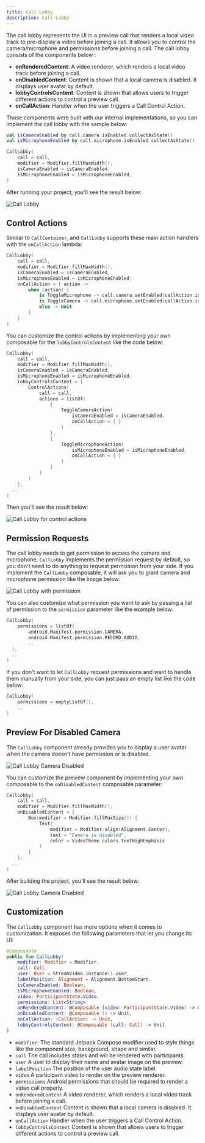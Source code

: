 ```yaml
---
title: Call Lobby
description: Call Lobby
---
```


The call lobby represents the UI in a preview call that renders a local video track to pre-display a video before joining a call. It allows you to control the camera/microphone and permissions before joining a call. The call lobby consists of the components below :

- **onRenderedContent**: A video renderer, which renders a local video track before joining a call.
- **onDisabledContent**: Content is shown that a local camera is disabled. It displays user avatar by default.
- **lobbyControlsContent**: Content is shown that allows users to trigger different actions to control a preview call.
- **onCallAction**: Handler when the user triggers a Call Control Action.

Those components were built with our internal implementations, so you can implement the call lobby with the sample below:

```kotlin
val isCameraEnabled by call.camera.isEnabled.collectAsState()
val isMicrophoneEnabled by call.microphone.isEnabled.collectAsState()

CallLobby(
    call = call,
    modifier = Modifier.fillMaxWidth(),
    isCameraEnabled = isCameraEnabled,
    isMicrophoneEnabled = isMicrophoneEnabled,
)
```

After running your project, you'll see the result below:

![Call Lobby](../assets/cookbook/call-lobby.png)

## Control Actions

Similar to `CallContainer`, and `CallLobby` supports these main action handlers with the `onCallAction` lambda:

```kotlin
CallLobby(
    call = call,
    modifier = Modifier.fillMaxWidth(),
    isCameraEnabled = isCameraEnabled,
    isMicrophoneEnabled = isMicrophoneEnabled,
    onCallAction = { action ->
        when (action) {
            is ToggleMicrophone -> call.camera.setEnabled(callAction.isEnabled)
            is ToggleCamera -> call.microphone.setEnabled(callAction.isEnabled)
            else -> Unit
        }
    }
)
```

You can customize the control actions by implementing your own composable for the `lobbyControlsContent` like the code below:

```kotlin
CallLobby(
    call = call,
    modifier = Modifier.fillMaxWidth(),
    isCameraEnabled = isCameraEnabled,
    isMicrophoneEnabled = isMicrophoneEnabled,
    lobbyControlsContent = {
        ControlActions(
            call = call,
            actions = listOf(
                {
                    ToggleCameraAction(
                        isCameraEnabled = isCameraEnabled,
                        onCallAction = { }
                    )
                },
                {
                    ToggleMicrophoneAction(
                        isMicrophoneEnabled = isMicrophoneEnabled,
                        onCallAction = { }
                    )
                }
            )
        )
    },
  ..
)
```

Then you'll see the result below:

![Call Lobby for control actions](../assets/cookbook/call-lobby-actions.png)

## Permission Requests

The call lobby needs to get permission to access the camera and microphone. `CallLobby` implements the permission request by default, so you don't need to do anything to request permission from your side. If you implement the `CallLobby` composable, it will ask you to grant camera and microphone permission like the image below:

![Call Lobby with permission](../assets/cookbook/call-lobby-permission.png)

You can also customize what permission you want to ask by passing a list of permission to the `permission` parameter like the example below:

```kotlin
CallLobby(
    permissions = listOf(
        android.Manifest.permission.CAMERA,
        android.Manifest.permission.RECORD_AUDIO,
        ..
  ),
  ..
)
```

If you don't want to let `CallLobby` request permissions and want to handle them manually from your side, you can just pass an empty list like the code below:

```kotlin
CallLobby(
    permissions = emptyListOf(),
    ..
)
```

## Preview For Disabled Camera

The `CallLobby` component already provides you to display a user avatar when the camera doesn't have permission or is disabled.

![Call Lobby Camera Disabled](../assets/cookbook/call-lobby-camera-disabled.png)

You can customize the preview component by implementing your own composable to the `onDisabledContent` composable parameter:

```kotlin
CallLobby(
    call = call,
    modifier = Modifier.fillMaxWidth(),
    onDisabledContent = {
        Box(modifier = Modifier.fillMaxSize()) {
            Text(
                modifier = Modifier.align(Alignment.Center),
                text = "Camera is disabled",
                color = VideoTheme.colors.textHighEmphasis
            )
        }
    },
  ..
)
```

After building the project, you'll see the result below:

![Call Lobby Camera Disabled](../assets/cookbook/call-lobby-camera-disabled-custom.png)

## Customization

The `CallLobby` component has more options when it comes to customization. It exposes the following parameters that let you change its UI:

```kotlin
@Composable
public fun CallLobby(
    modifier: Modifier = Modifier,
    call: Call,
    user: User = StreamVideo.instance().user,
    labelPosition: Alignment = Alignment.BottomStart,
    isCameraEnabled: Boolean,
    isMicrophoneEnabled: Boolean,
    video: ParticipantState.Video,
    permissions: List<String>,
    onRenderedContent: @Composable (video: ParticipantState.Video) -> Unit,
    onDisabledContent: @Composable () -> Unit,
    onCallAction: (CallAction) -> Unit,
    lobbyControlsContent: @Composable (call: Call) -> Unit
)
```

* `modifier`: The standard Jetpack Compose modifier used to style things like the component size, background, shape and similar.
* `call` The call includes states and will be rendered with participants.
* `user` A user to display their name and avatar image on the preview.
* `labelPosition` The position of the user audio state label.
* `video` A participant video to render on the preview renderer.
* `permissions` Android permissions that should be required to render a video call properly.
* `onRenderedContent` A video renderer, which renders a local video track before joining a call.
* `onDisabledContent` Content is shown that a local camera is disabled. It displays user avatar by default.
* `onCallAction` Handler when the user triggers a Call Control Action.
* `lobbyControlsContent` Content is shown that allows users to trigger different actions to control a preview call.
